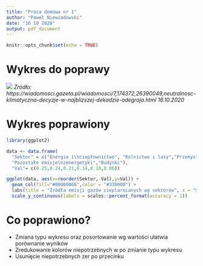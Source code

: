 ```yaml
---
title: "Praca domowa nr 1"
author: "Paweł Niewiadowski"
date: "16 10 2020"
output: pdf_document
---
```

```r
knitr::opts_chunk$set(echo = TRUE)
```

# Wykres do poprawy
![](wykres.png)
*Źródło: https://wiadomosci.gazeta.pl/wiadomosci/7,174372,26390049,neutralnosc-klimatyczna-decyzje-w-najblizszej-dekadzie-odegraja.html*
*16.10.2020*


# Wykres poprawiony

```r

library(ggplot2)

data <- data.frame(
  "Sektor" = c("Energia i\nciepłownictwo", "Rolnictwo i lasy","Przemysł","Transport",
  "Pozostałe emisje\nzenergetyki","Budynki"),
  "Val"= c(0.25,0.24,0.21,0.14,0.10,0.06))

ggplot(data, aes(x=reorder(Sektor,-Val),y=Val)) +
  geom_col(fill="#00000066",color = "#330000") +
  labs(title = "Źródła emisji gazów cieplarnianych wg sektorów", x = "Sektor", y = "Udział") + 
  scale_y_continuous(labels = scales::percent_format(accuracy = 1)) 
```

# Co poprawiono?

- Zmiana typu wykresu oraz posortowanie wg wartości ułatwia porównanie wyników
- Zredukowanie kolorów niepotrzebnych w po zmianie typu wykresu
- Usunięcie niepotrzebnych zer po przecinku